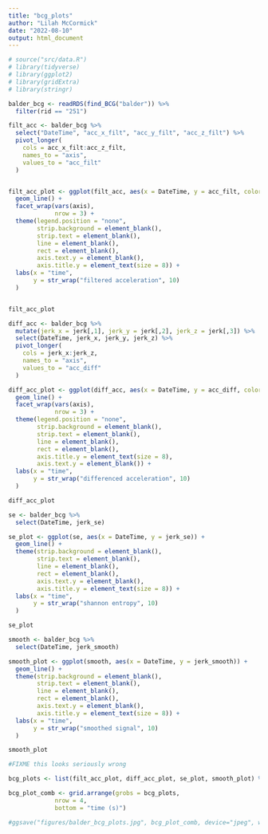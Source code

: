 ```yaml
---
title: "bcg_plots"
author: "Lilah McCormick"
date: "2022-08-10"
output: html_document
---
```


```r
# source("src/data.R")
# library(tidyverse)
# library(ggplot2)
# library(gridExtra)
# library(stringr)
```

```r
balder_bcg <- readRDS(find_BCG("balder")) %>% 
  filter(rid == "251") 
```

```r
filt_acc <- balder_bcg %>% 
  select("DateTime", "acc_x_filt", "acc_y_filt", "acc_z_filt") %>% 
  pivot_longer(
    cols = acc_x_filt:acc_z_filt, 
    names_to = "axis",
    values_to = "acc_filt"
  )


filt_acc_plot <- ggplot(filt_acc, aes(x = DateTime, y = acc_filt, color = axis)) +
  geom_line() +
  facet_wrap(vars(axis), 
             nrow = 3) +
  theme(legend.position = "none",
        strip.background = element_blank(),
        strip.text = element_blank(),
        line = element_blank(), 
        rect = element_blank(), 
        axis.text.y = element_blank(),
        axis.title.y = element_text(size = 8)) + 
  labs(x = "time",
       y = str_wrap("filtered acceleration", 10)
  )


filt_acc_plot
```

```r
diff_acc <- balder_bcg %>% 
  mutate(jerk_x = jerk[,1], jerk_y = jerk[,2], jerk_z = jerk[,3]) %>% 
  select(DateTime, jerk_x, jerk_y, jerk_z) %>% 
  pivot_longer(
    cols = jerk_x:jerk_z, 
    names_to = "axis",
    values_to = "acc_diff"
  )

diff_acc_plot <- ggplot(diff_acc, aes(x = DateTime, y = acc_diff, color = axis)) +
  geom_line() +
  facet_wrap(vars(axis), 
             nrow = 3) +
  theme(legend.position = "none",
        strip.background = element_blank(),
        strip.text = element_blank(),
        line = element_blank(), 
        rect = element_blank(),
        axis.title.y = element_text(size = 8),
        axis.text.y = element_blank()) + 
  labs(x = "time",
       y = str_wrap("differenced acceleration", 10)
  )

diff_acc_plot
```

```r
se <- balder_bcg %>% 
  select(DateTime, jerk_se)

se_plot <- ggplot(se, aes(x = DateTime, y = jerk_se)) +
  geom_line() +
  theme(strip.background = element_blank(),
        strip.text = element_blank(),
        line = element_blank(), 
        rect = element_blank(), 
        axis.text.y = element_blank(),
        axis.title.y = element_text(size = 8)) + 
  labs(x = "time",
       y = str_wrap("shannon entropy", 10)
  )

se_plot
```

```r
smooth <- balder_bcg %>% 
  select(DateTime, jerk_smooth)

smooth_plot <- ggplot(smooth, aes(x = DateTime, y = jerk_smooth)) +
  geom_line() +
  theme(strip.background = element_blank(),
        strip.text = element_blank(),
        line = element_blank(), 
        rect = element_blank(), 
        axis.text.y = element_blank(),
        axis.title.y = element_text(size = 8)) + 
  labs(x = "time",
       y = str_wrap("smoothed signal", 10)
  )

smooth_plot

#FIXME this looks seriously wrong
```

```r
bcg_plots <- list(filt_acc_plot, diff_acc_plot, se_plot, smooth_plot) %>% map(~.x + labs(x=NULL))

bcg_plot_comb <- grid.arrange(grobs = bcg_plots, 
             nrow = 4, 
             bottom = "time (s)")

#ggsave("figures/balder_bcg_plots.jpg", bcg_plot_comb, device="jpeg", width = 10, height = 7)
```
